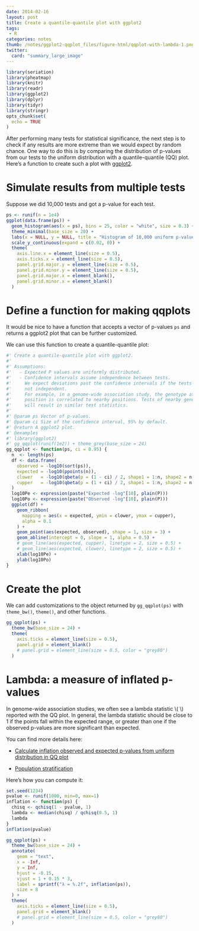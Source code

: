 ```yaml
---
date: 2014-02-16
layout: post
title: Create a quantile-quantile plot with ggplot2
tags:
 - R
categories: notes
thumb: /notes/ggplot2-qqplot_files/figure-html/qqplot-with-lambda-1.png
twitter:
  card: "summary_large_image"
---
```


```r
library(seriation)
library(pheatmap)
library(knitr)
library(readr)
library(ggplot2)
library(dplyr)
library(tidyr)
library(stringr)
opts_chunk$set(
  echo = TRUE
)
```

After performing many tests for statistical significance, the next step is to
check if any results are more extreme than we would expect by random chance.
One way to do this is by comparing the distribution of p-values from our tests
to the uniform distribution with a quantile-quantile (QQ) plot. Here's a
function to create such a plot with [ggplot2].

[ggplot2]: http://docs.ggplot2.org/

<!--more-->

# Simulate results from multiple tests

Suppose we did 10,000 tests and got a p-value for each test.

```r
ps <- runif(n = 1e4)
ggplot(data.frame(ps)) +
  geom_histogram(aes(x = ps), bins = 25, color = "white", size = 0.3) +
  theme_minimal(base_size = 20) +
  labs(x = NULL, y = NULL, title = "Histogram of 10,000 uniform p-values") +
  scale_y_continuous(expand = c(0.02, 0)) +
  theme(
    axis.line.x = element_line(size = 0.5),
    axis.ticks.x = element_line(size = 0.5),
    panel.grid.major.y = element_line(size = 0.5),
    panel.grid.minor.y = element_line(size = 0.5),
    panel.grid.major.x = element_blank(),
    panel.grid.minor.x = element_blank()
  )
```

# Define a function for making qqplots

It would be nice to have a function that accepts a vector of p-values `ps` and
returns a ggplot2 plot that can be further customized.

We can use this function to create a quantile-quantile plot:

```r
#' Create a quantile-quantile plot with ggplot2.
#'
#' Assumptions:
#'   - Expected P values are uniformly distributed.
#'   - Confidence intervals assume independence between tests.
#'     We expect deviations past the confidence intervals if the tests are
#'     not independent.
#'     For example, in a genome-wide association study, the genotype at any
#'     position is correlated to nearby positions. Tests of nearby genotypes
#'     will result in similar test statistics.
#'
#' @param ps Vector of p-values.
#' @param ci Size of the confidence interval, 95% by default.
#' @return A ggplot2 plot.
#' @examples
#' library(ggplot2)
#' gg_qqplot(runif(1e2)) + theme_grey(base_size = 24)
gg_qqplot <- function(ps, ci = 0.95) {
  n  <- length(ps)
  df <- data.frame(
    observed = -log10(sort(ps)),
    expected = -log10(ppoints(n)),
    clower   = -log10(qbeta(p = (1 - ci) / 2, shape1 = 1:n, shape2 = n:1)),
    cupper   = -log10(qbeta(p = (1 + ci) / 2, shape1 = 1:n, shape2 = n:1))
  )
  log10Pe <- expression(paste("Expected -log"[10], plain(P)))
  log10Po <- expression(paste("Observed -log"[10], plain(P)))
  ggplot(df) +
    geom_ribbon(
      mapping = aes(x = expected, ymin = clower, ymax = cupper),
      alpha = 0.1
    ) +
    geom_point(aes(expected, observed), shape = 1, size = 3) +
    geom_abline(intercept = 0, slope = 1, alpha = 0.5) +
    # geom_line(aes(expected, cupper), linetype = 2, size = 0.5) +
    # geom_line(aes(expected, clower), linetype = 2, size = 0.5) +
    xlab(log10Pe) +
    ylab(log10Po)
}
```

# Create the plot

We can add customizations to the object returned by `gg_qqplot(ps)` with
`theme_bw()`, `theme()`, and other functions.

```r
gg_qqplot(ps) +
  theme_bw(base_size = 24) +
  theme(
    axis.ticks = element_line(size = 0.5),
    panel.grid = element_blank()
    # panel.grid = element_line(size = 0.5, color = "grey80")
  )
```

# Lambda: a measure of inflated p-values

In genome-wide association studies, we often see a lambda statistic \\(
\lambda \\) reported with the QQ plot. In general, the lambda statistic should
be close to 1 if the points fall within the expected range, or greater than
one if the observed p-values are more significant than expected.

You can find more details here:

- [Calculate inflation observed and expected p-values from uniform distribution in QQ plot][1]

- [Population stratification][2]

[1]: https://stats.stackexchange.com/questions/110755/how-calculate-inflation-observed-and-expected-p-values-from-uniform-distribution 
[2]: https://en.wikipedia.org/wiki/Population_stratification

Here's how you can compute it:

```r
set.seed(1234)
pvalue <- runif(1000, min=0, max=1)
inflation <- function(ps) {
  chisq <- qchisq(1 - pvalue, 1)
  lambda <- median(chisq) / qchisq(0.5, 1)
  lambda
}
inflation(pvalue)
```

```r
gg_qqplot(ps) +
  theme_bw(base_size = 24) +
  annotate(
    geom = "text",
    x = -Inf,
    y = Inf,
    hjust = -0.15,
    vjust = 1 + 0.15 * 3,
    label = sprintf("λ = %.2f", inflation(ps)),
    size = 8
  ) +
  theme(
    axis.ticks = element_line(size = 0.5),
    panel.grid = element_blank()
    # panel.grid = element_line(size = 0.5, color = "grey80")
  )
```

